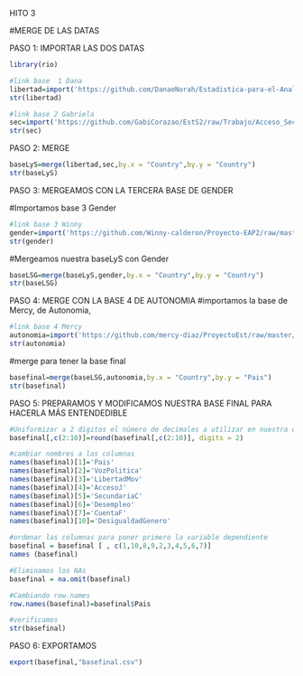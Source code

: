 
HITO 3

#MERGE DE LAS DATAS

PASO 1: IMPORTAR LAS DOS DATAS
```r
library(rio)

#link base  1 Dana
libertad=import('https://github.com/DanaeNorah/Estadistica-para-el-Analisis-Politico-2-/raw/Trabajo/Libertad_civil.csv')
str(libertad)

#link base 2 Gabriela
sec=import('https://github.com/GabiCorazao/EstS2/raw/Trabajo/Acceso_Secundaria.csv')
str(sec)
```

PASO 2: MERGE
```r
baseLyS=merge(libertad,sec,by.x = "Country",by.y = "Country")
str(baseLyS)
```

PASO 3: MERGEAMOS CON LA TERCERA BASE DE GENDER

#Importamos base 3 Gender
```r
#link base 3 Winny
gender=import('https://github.com/Winny-calderon/Proyecto-EAP2/raw/master/GenderData.csv')
str(gender)
```
#Mergeamos nuestra baseLyS con Gender
```r
baseLSG=merge(baseLyS,gender,by.x = "Country",by.y = "Country")
str(baseLSG)
```
PASO 4: MERGE CON LA BASE 4 DE AUTONOMIA
#importamos la base de Mercy, de Autonomia, 
```r
#link base 4 Mercy
autonomia=import('https://github.com/mercy-diaz/ProyectoEst/raw/master/basefinal_MD.csv')
str(autonomia)
```

#merge para tener la base final
```r
basefinal=merge(baseLSG,autonomia,by.x = "Country",by.y = "Pais")
str(basefinal)
```

PASO 5: PREPARAMOS Y MODIFICAMOS NUESTRA BASE FINAL PARA HACERLA MÁS ENTENDEDIBLE
```r
#Uniformizar a 2 digitos el número de decimales a utilizar en nuestra data "basefinal" 
basefinal[,c(2:10)]=round(basefinal[,c(2:10)], digits = 2)

#cambiar nombres a las columnas
names(basefinal)[1]='Pais'
names(basefinal)[2]='VozPolitica'
names(basefinal)[3]='LibertadMov'
names(basefinal)[4]='AccesoJ'
names(basefinal)[5]='SecundariaC'
names(basefinal)[6]='Desempleo'
names(basefinal)[7]='CuentaF'
names(basefinal)[10]='DesigualdadGenero'

#ordenar las columnas para poner primero la variable dependiente
basefinal = basefinal [ , c(1,10,8,9,2,3,4,5,6,7)]
names (basefinal)

#Eliminamos los NAs
basefinal = na.omit(basefinal)

#Cambiando row.names
row.names(basefinal)=basefinal$Pais 

#verificamos
str(basefinal)
```

PASO 6: EXPORTAMOS
```r
export(basefinal,"basefinal.csv")
```


